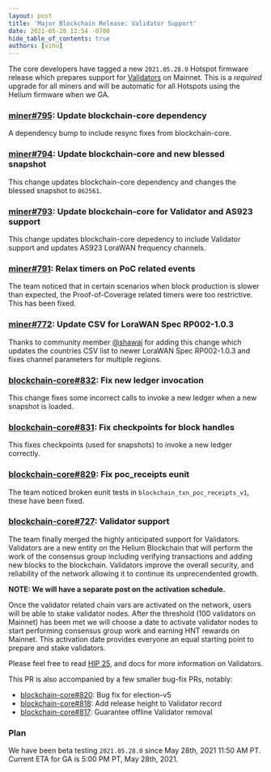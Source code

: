 ```yaml
---
layout: post
title: 'Major Blockchain Release: Validator Support'
date: 2021-05-28 12:54 -0700
hide_table_of_contents: true
authors: [vihu]
---
```


The core developers have tagged a new `2021.05.28.0` Hotspot firmware release which prepares support
for [Validators](https://github.com/helium/HIP/blob/master/0025-validators.md) on Mainnet. This is a
_required_ upgrade for all miners and will be automatic for all Hotspots using the Helium firmware
when we GA.

<!--truncate-->

### [miner#795](https://github.com/helium/miner/pull/795): Update blockchain-core dependency

A dependency bump to include resync fixes from blockchain-core.

### [miner#794](https://github.com/helium/miner/pull/794): Update blockchain-core and new blessed snapshot

This change updates blockchain-core dependency and changes the blessed snapshot to `862561`.

### [miner#793](https://github.com/helium/miner/pull/793): Update blockchain-core for Validator and AS923 support

This change updates blockchain-core depedency to include Validator support and updates AS923 LoraWAN
frequency channels.

### [miner#791](https://github.com/helium/miner/pull/791): Relax timers on PoC related events

The team noticed that in certain scenarios when block production is slower than expected, the
Proof-of-Coverage related timers were too restrictive. This has been fixed.

### [miner#772](https://github.com/helium/miner/pull/772): Update CSV for LoraWAN Spec RP002-1.0.3

Thanks to community member [@shawaj](https://github.com/shawaj) for adding this change which updates
the countries CSV list to newer LoraWAN Spec RP002-1.0.3 and fixes channel parameters for multiple
regions.

### [blockchain-core#832](https://github.com/helium/blockchain-core/pull/832): Fix new ledger invocation

This change fixes some incorrect calls to invoke a new ledger when a new snapshot is loaded.

### [blockchain-core#831](https://github.com/helium/blockchain-core/pull/831): Fix checkpoints for block handles

This fixes checkpoints (used for snapshots) to invoke a new ledger correctly.

### [blockchain-core#829](https://github.com/helium/blockchain-core/pull/829): Fix poc_receipts eunit

The team noticed broken eunit tests in `blockchain_txn_poc_receipts_v1`, these have been fixed.

### [blockchain-core#727](https://github.com/helium/blockchain-core/pull/727): Validator support

The team finally merged the highly anticipated support for Validators. Validators are a new entity
on the Helium Blockchain that will perform the work of the consensus group including verifying
transactions and adding new blocks to the blockchain. Validators improve the overall security, and
reliability of the network allowing it to continue its unprecendented growth.

**NOTE: We will have a separate post on the activation schedule.**

Once the validator related chain vars are activated on the network, users will be able to stake
validator nodes. After the threshold (100 validators on Mainnet) has been met we will choose a date
to activate validator nodes to start performing consensus group work and earning HNT rewards on
Mainnet. This activation date provides everyone an equal starting point to prepare and stake
validators.

Please feel free to read [HIP 25](https://github.com/helium/HIP/blob/master/0025-validators.md), and
docs for more information on Validators.

This PR is also accompanied by a few smaller bug-fix PRs, notably:

- [blockchain-core#820](https://github.com/helium/blockchain-core/pull/820): Bug fix for election-v5
- [blockchain-core#818](https://github.com/helium/blockchain-core/pull/818): Add release height to
  Validator record
- [blockchain-core#817](https://github.com/helium/blockchain-core/pull/817): Guarantee offline
  Validator removal

### Plan

We have been beta testing `2021.05.28.0` since May 28th, 2021 11:50 AM PT. Current ETA for GA is
5:00 PM PT, May 28th, 2021.
